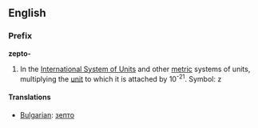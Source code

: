 ==English==
===Prefix===
'''zepto-'''

#In the [[International System of Units]] and other [[metric]] systems of units, multiplying the [[unit]] to which it is attached by 10<sup>-21</sup>. Symbol: z

====Translations====

*[[Bulgarian]]: [[зепто]]